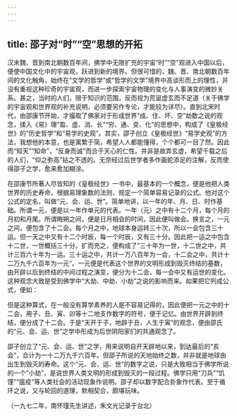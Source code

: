 ```yaml
---
---
---
```

title: 邵子对“时”“空”思想的开拓
---




汉末魏、晋到南北朝数百年间，佛学中无限扩充的宇宙“时”“空”观进入中国以后，便使中国文化中的宇宙观，跃进到新的境界。但很可惜的，魏、晋、南北朝数百年间的文化触角，始终在“文学的哲学”或“哲学的文学”境界中高谈形而上的理性，并没有重视这种珍奇的宇宙观，而进一步探索宇宙物理的变化与人事演变的微妙关系。甚之，当时的人们，限于知识的范围，反而视为荒诞虚玄而不足道（关于佛学的宇宙观和世界观的补充说明，必须要另作专论，才能较为详尽）。直到北宋时代，由邵康节开始，才撮取了佛家对于形成世界“成、住、坏、空”劫数之说的观念，揉入《易》理“盈、虚、消、长”“穷、通、变、化”的思想中，构成了《皇极经世》的“历史哲学”和“易学的史观”。其实，邵子创立《皇极经世》“易学史观”的方法，我想他的本意，也是寓繁于简，希望人人都能懂得，个个都可一目了然。因此而“知天”“知命”，“反身而诚”而合于天心的仁性。并非是故弄玄虚，希望千载之后的人们，“仰之弥高”钻之不透的。无奈经过后世学者多作画蛇添足的注解，反而使得邵子之学，愈来愈加糊涂。

在邵康节所著人尽皆知的《皇极经世》一书中，最基本的一个概念，便是他把人类世界的历史寿命，根据易理象数的法则，规定一个简单容易记录的公式。他对这个公式的定名，叫做“元、会、运、世”。简单地讲，以一年的年、月、日、时作基础。所谓一元，便是以一年作单元的代表。一年（元）之中有十二个月，每个月的月初和月尾。所谓晦朔之间，便是日月相会的时间，因此便叫做会。换言之，一元之间，便包含了十二会。每个月之中，地球本身运转三十次，所以一会包含三十运。但一天之中又有十二个时辰，每一个时辰，又有三十分。因此把一运之中包含十二世，一世概括三十分。扩而充之，便构成了“三十年为一世，十二世之中，共计三百六十年为一运。三十运之中，共计一万八百年为一会，十二会之中，共计十二万九千六百年为一元”。一元便是代表这个世界的文明形成到毁灭终结的基数，由开辟以后到终结的中间过程之演变，便分为十二会，每一会中又有运世的变化。这种观念大致是受到佛学中“大劫、中劫、小劫”之说的影响而来。如果把它列成公式，便如：



但是这种算式，在一般没有算学素养的人是不容易记得的，因此便把一元之中的十二会，用子、丑、寅、卯等十二地支作数字的符号，便于记忆。由世界开辟到终结，便分成了十二会。于是“天开于子，地辟于丑，人生于寅”的观念，便由邵氏的“元、会、运、世”之学中形成为后世阴阳家们的共通观念了。

邵子创立了“元、会、运、世”之学，用来说明自开天辟地以来，到达最后的“亥会”，合计为一十二万九千六百年。但邵子所说的天地始终之数，并非就是地球由出生到毁灭的寿命。这个“元、会、运、世”的数字之说，只是大致相当于佛学所说的一个“小劫”，是说世界人类文明的形成到毁灭的一段过程。佛学只用“刀兵”“饥馑”“瘟疫”等人类社会的活动现象作说明。邵子却以数字配合卦象作代表。至于循环之说，又与轮回的道理，默相契合，颇堪玩味。


（一九七二年，南怀瑾先生讲述，朱文光记录于台北）